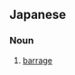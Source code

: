 ==Japanese==
{{ja-kanjitab|だん|まく|yomi=on}}

===Noun===
{{ja-noun|だんまく|kyu=彈幕}}

# [[barrage]] {{gloss|heavy curtain of artillery fire}}